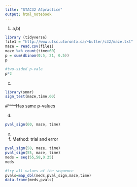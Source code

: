```yaml
---
title: "STAC32 A4practice"
output: html_notebook
---
```


1) 
a,b) 
```r
library (tidyverse)
file1 = "http://www.utsc.utoronto.ca/~butler/c32/maze.txt"
maze = read.csv(file1)
maze %>% count(time>60)
p = sum(dbinom(0:5, 21, 0.5))
p
```
```r
#two-sided p-vale
p*2
```

c)

```r
library(smmr)
sign_test(maze,time,60)

```
#^^^^Has same p-values

d)
```r
pval_sign(60, maze, time)
```

e)

i) Method: trial and error
```r
pval_sign(58, maze, time)
pval_sign(55, maze, time)
meds = seq(55,58,0.25)
meds

#try all values of the sequence
pvals=map_dbl(meds,pval_sign,maze,time)
data.frame(meds,pvals)
```

